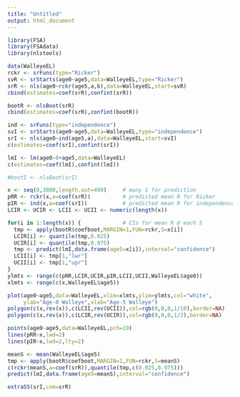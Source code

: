 ```yaml
---
title: "Untitled"
output: html_document
---
```

```r
library(FSA)
library(FSAdata)
library(nlstools)
```

```r
data(WalleyeEL)
rckr <- srFuns(type="Ricker")
svR <- srStarts(age0~age5,data=WalleyeEL,type="Ricker")
srR <- nls(age0~rckr(age5,a,b),data=WalleyeEL,start=svR)
cbind(estimates=coef(srR),confint(srR))

bootR <- nlsBoot(srR)
cbind(estimates=coef(srR),confint(bootR))
```

```r
ind <- srFuns(type="independence")
svI <- srStarts(age0~age5,data=WalleyeEL,type="independence")
srI <- nls(age0~ind(age5,a),data=WalleyeEL,start=svI)
c(estimates=coef(srI),confint(srI))

lmI <- lm(age0~0+age5,data=WalleyeEL)
c(estimates=coef(lmI),confint(lmI))

#bootI <- nlsBoot(srI)
```

```r
x <- seq(0,3000,length.out=499)     # many S for prediction
pRR <- rckr(x,a=coef(srR))          # predicted mean R for Ricker
pIR <- ind(x,a=coef(srI))           # predicted mean R for independence model
LCIR <- UCIR <- LCII <- UCII <- numeric(length(x))

for(i in 1:length(x)) {             # CIs for mean R @ each S
  tmp <- apply(bootR$coefboot,MARGIN=1,FUN=rckr,S=x[i])
  LCIR[i] <- quantile(tmp,0.025)
  UCIR[i] <- quantile(tmp,0.975)
  tmp <- predict(lmI,data.frame(age5=x[i]),interval="confidence")
  LCII[i] <- tmp[1,"lwr"]
  UCII[i] <- tmp[1,"upr"]
}
ylmts <- range(c(pRR,LCIR,UCIR,pIR,LCII,UCII,WalleyeEL$age0))
xlmts <- range(c(x,WalleyeEL$age5))

plot(age0~age5,data=WalleyeEL,xlim=xlmts,ylim=ylmts,col="white",
     ylab="Age-0 Walleye",xlab="Age-5 Walleye")
polygon(c(x,rev(x)),c(LCII,rev(UCII)),col=rgb(0,0,0,1/10),border=NA)
polygon(c(x,rev(x)),c(LCIR,rev(UCIR)),col=rgb(0,0,0,1/3),border=NA)

points(age0~age5,data=WalleyeEL,pch=19)
lines(pRR~x,lwd=2)
lines(pIR~x,lwd=2,lty=2)
```

```r
meanS <- mean(WalleyeEL$age5)
tmp <- apply(bootR$coefboot,MARGIN=1,FUN=rckr,S=meanS)
c(rckr(meanS,a=coef(srR)),quantile(tmp,c(0.025,0.975)))
predict(lmI,data.frame(age5=meanS),interval="confidence")
```

```r
extraSS(srI,com=srR)
```

